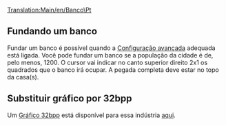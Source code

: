 [[Translation:Main/en/Banco\Pt]]
{{Template:Industries
|image=Bank.png
|name=Banco
|climates=Temperado, Sub-Ártico, [[Main/en/Climates#Sub-tropical|Sub-Tropical]].
|accepts=Dinheiro (Temperado Apenas),<br> Ouro (Sub-Ártico Apenas),<br> Diamantes (Sub-Tropical Apenas).
|produces=Dinheiro (Temperado Apenas)
|notes=Existem dois gráficos diferentes para essa indústria. O de cima é usado no clima temperado, e o de baixo nos climas Sub-Ártico e Sub-Tropical.<br/>
{{en/Phototable|[[File:en/Tropicalbank.png]]|Sub-Ártico e Sub-Tropical|center}}
}}

==Fundando um banco==
Fundar um banco é possível quando a [[Main/en/Advanced Settings/Economy#Manual primary industry construction method|Configuração avançada]] adequada está ligada. Você pode fundar um banco se a população da cidade é de, pelo menos, 1200. O cursor vai indicar no canto superior direito 2x1 os quadrados que o banco irá ocupar. A pegada completa deve estar no topo da casa(s).

==Substituir gráfico por 32bpp==
Um [[Main/en/32bit Graphics Development#User Info|Gráfico 32bpp]] está disponível para essa indústria [[Main/en/List of downloadable 32 bpp tars|aqui]].